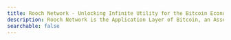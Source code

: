 ```yaml
---
title: Rooch Network - Unlocking Infinite Utility for the Bitcoin Economy
description: Rooch Network is the Application Layer of Bitcoin, an Asset-Centric infrastructure that provides indexing, trading, and enables application scenarios for all Bitcoin assets
searchable: false
---
```



<TitleHero
  title="Unlocking Infinite Utility for the Bitcoin Economy"
  slogan=""
  description="Rooch Network is the Application Layer of Bitcoin, an Asset-Centric infrastructure that provides indexing, trading, and enables application scenarios for all Bitcoin assets"
  button="Join the community"
  buttonHref="/learn/welcome"
/>
